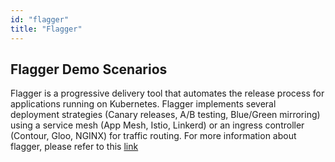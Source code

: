 ```yaml
---
id: "flagger"
title: "Flagger"
---
```


## Flagger Demo Scenarios
Flagger is a progressive delivery tool that automates the release process for applications running on Kubernetes. Flagger implements several deployment strategies (Canary releases, A/B testing, Blue/Green mirroring) using a service mesh (App Mesh, Istio, Linkerd) or an ingress controller (Contour, Gloo, NGINX) for traffic routing. For more information about flagger, please refer to this [link](https://docs.flagger.app/)







